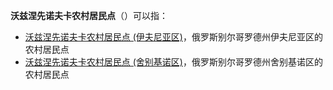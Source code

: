 '''沃兹涅先诺夫卡农村居民点'''（{{lang-ru|Вознесеновское сельское поселение}}）可以指：
* [[沃兹涅先诺夫卡农村居民点_(伊夫尼亚区)|沃兹涅先诺夫卡农村居民点 (伊夫尼亚区)]]，俄罗斯别尔哥罗德州伊夫尼亚区的农村居民点
* [[沃兹涅先诺夫卡农村居民点_(舍别基诺区)|沃兹涅先诺夫卡农村居民点 (舍别基诺区)]]，俄罗斯别尔哥罗德州舍别基诺区的农村居民点

{{disambig|cat=俄语译名消歧义}}